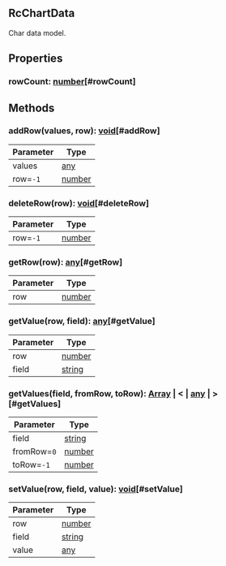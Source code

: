 ## RcChartData
Char data model.





## Properties
### rowCount: [number](https://developer.mozilla.org/en-US/docs/Web/JavaScript/Reference/Global_Objects/Number)[#rowCount]

## Methods
### addRow(values, row): [void](https://developer.mozilla.org/en-US/docs/Web/JavaScript/Reference/Global_Objects/undefined)[#addRow]
| Parameter | Type |
| ----------- | ----------- |
| values | [any](https://www.typescriptlang.org/docs/handbook/2/everyday-types.html#any) |
| row=`-1` | [number](https://developer.mozilla.org/en-US/docs/Web/JavaScript/Reference/Global_Objects/Number) |
### deleteRow(row): [void](https://developer.mozilla.org/en-US/docs/Web/JavaScript/Reference/Global_Objects/undefined)[#deleteRow]
| Parameter | Type |
| ----------- | ----------- |
| row=`-1` | [number](https://developer.mozilla.org/en-US/docs/Web/JavaScript/Reference/Global_Objects/Number) |
### getRow(row): [any](https://www.typescriptlang.org/docs/handbook/2/everyday-types.html#any)[#getRow]
| Parameter | Type |
| ----------- | ----------- |
| row | [number](https://developer.mozilla.org/en-US/docs/Web/JavaScript/Reference/Global_Objects/Number) |
### getValue(row, field): [any](https://www.typescriptlang.org/docs/handbook/2/everyday-types.html#any)[#getValue]
| Parameter | Type |
| ----------- | ----------- |
| row | [number](https://developer.mozilla.org/en-US/docs/Web/JavaScript/Reference/Global_Objects/Number) |
| field | [string](https://developer.mozilla.org/en-US/docs/Web/JavaScript/Reference/Global_Objects/String) |
### getValues(field, fromRow, toRow): [Array](https://developer.mozilla.org/en-US/docs/Web/JavaScript/Reference/Global_Objects/Array) &#124; \< &#124; [any](https://www.typescriptlang.org/docs/handbook/2/everyday-types.html#any) &#124; >[#getValues]
| Parameter | Type |
| ----------- | ----------- |
| field | [string](https://developer.mozilla.org/en-US/docs/Web/JavaScript/Reference/Global_Objects/String) |
| fromRow=`0` | [number](https://developer.mozilla.org/en-US/docs/Web/JavaScript/Reference/Global_Objects/Number) |
| toRow=`-1` | [number](https://developer.mozilla.org/en-US/docs/Web/JavaScript/Reference/Global_Objects/Number) |
### setValue(row, field, value): [void](https://developer.mozilla.org/en-US/docs/Web/JavaScript/Reference/Global_Objects/undefined)[#setValue]
| Parameter | Type |
| ----------- | ----------- |
| row | [number](https://developer.mozilla.org/en-US/docs/Web/JavaScript/Reference/Global_Objects/Number) |
| field | [string](https://developer.mozilla.org/en-US/docs/Web/JavaScript/Reference/Global_Objects/String) |
| value | [any](https://www.typescriptlang.org/docs/handbook/2/everyday-types.html#any) |
